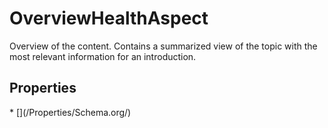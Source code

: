 
# OverviewHealthAspect

Overview of the content. Contains a summarized view of the topic with the most relevant information for an introduction.

## Properties

<Grid>
* [](/Properties/Schema.org/)

</Grid>

